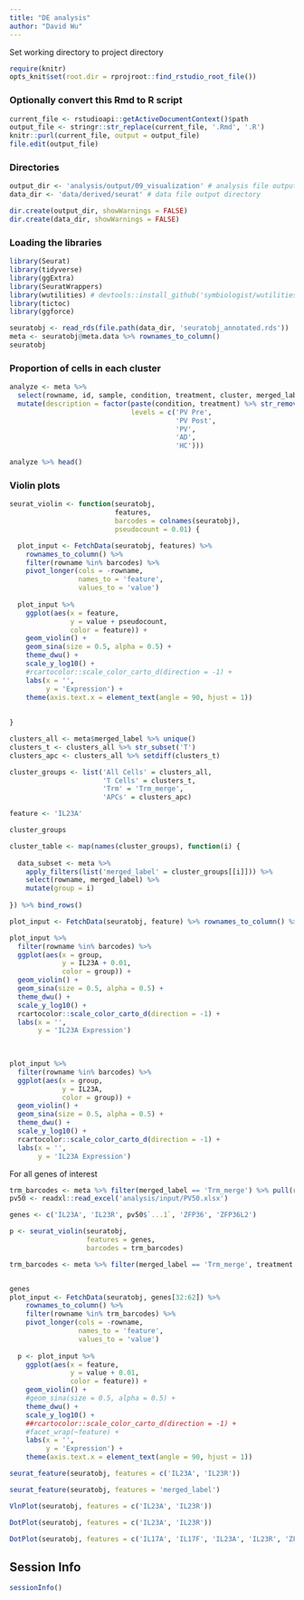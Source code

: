 ```yaml
---
title: "DE analysis"
author: "David Wu"
---
```


Set working directory to project directory
```r
require(knitr)
opts_knit$set(root.dir = rprojroot::find_rstudio_root_file())
```

### Optionally convert this Rmd to R script 
```r
current_file <- rstudioapi::getActiveDocumentContext()$path
output_file <- stringr::str_replace(current_file, '.Rmd', '.R')
knitr::purl(current_file, output = output_file)
file.edit(output_file)
```

### Directories
```r
output_dir <- 'analysis/output/09_visualization' # analysis file output directory
data_dir <- 'data/derived/seurat' # data file output directory

dir.create(output_dir, showWarnings = FALSE)
dir.create(data_dir, showWarnings = FALSE)
```

### Loading the libraries
```r
library(Seurat) 
library(tidyverse)
library(ggExtra)
library(SeuratWrappers)
library(wutilities) # devtools::install_github('symbiologist/wutilities')
library(tictoc)
library(ggforce)
```

```r
seuratobj <- read_rds(file.path(data_dir, 'seuratobj_annotated.rds'))
meta <- seuratobj@meta.data %>% rownames_to_column()
seuratobj
```
### Proportion of cells in each cluster
```r
analyze <- meta %>% 
  select(rowname, id, sample, condition, treatment, cluster, merged_label) %>% 
  mutate(description = factor(paste(condition, treatment) %>% str_remove(' None'),
                              levels = c('PV Pre',
                                         'PV Post',
                                         'PV',
                                         'AD',
                                         'HC')))

analyze %>% head()
```
### Violin plots 
```r
seurat_violin <- function(seuratobj,
                          features,
                          barcodes = colnames(seuratobj),
                          pseudocount = 0.01) {

  plot_input <- FetchData(seuratobj, features) %>% 
    rownames_to_column() %>% 
    filter(rowname %in% barcodes) %>% 
    pivot_longer(cols = -rowname,
                 names_to = 'feature',
                 values_to = 'value')
  
  plot_input %>%
    ggplot(aes(x = feature,
               y = value + pseudocount,
               color = feature)) +
    geom_violin() +
    geom_sina(size = 0.5, alpha = 0.5) +
    theme_dwu() +
    scale_y_log10() +
    #rcartocolor::scale_color_carto_d(direction = -1) +
    labs(x = '',
         y = 'Expression') +
    theme(axis.text.x = element_text(angle = 90, hjust = 1))
  
  
}
```

```r
clusters_all <- meta$merged_label %>% unique()
clusters_t <- clusters_all %>% str_subset('T')
clusters_apc <- clusters_all %>% setdiff(clusters_t)

cluster_groups <- list('All Cells' = clusters_all,
                       'T Cells' = clusters_t,
                       'Trm' = 'Trm_merge',
                       'APCs' = clusters_apc)

```


```r
feature <- 'IL23A'

cluster_groups

cluster_table <- map(names(cluster_groups), function(i) {
  
  data_subset <- meta %>% 
    apply_filters(list('merged_label' = cluster_groups[[i]])) %>% 
    select(rowname, merged_label) %>% 
    mutate(group = i)
  
}) %>% bind_rows()

plot_input <- FetchData(seuratobj, feature) %>% rownames_to_column() %>% inner_join(cluster_table)
```


```r
plot_input %>%
  filter(rowname %in% barcodes) %>% 
  ggplot(aes(x = group,
             y = IL23A + 0.01,
             color = group)) +
  geom_violin() +
  geom_sina(size = 0.5, alpha = 0.5) +
  theme_dwu() +
  scale_y_log10() +
  rcartocolor::scale_color_carto_d(direction = -1) +
  labs(x = '',
       y = 'IL23A Expression')
  
  


```
```r
plot_input %>%
  filter(rowname %in% barcodes) %>% 
  ggplot(aes(x = group,
             y = IL23A,
             color = group)) +
  geom_violin() +
  geom_sina(size = 0.5, alpha = 0.5) +
  theme_dwu() +
  scale_y_log10() +
  rcartocolor::scale_color_carto_d(direction = -1) +
  labs(x = '',
       y = 'IL23A Expression')
```
For all genes of interest
```r
trm_barcodes <- meta %>% filter(merged_label == 'Trm_merge') %>% pull(rowname)
pv50 <- readxl::read_excel('analysis/input/PV50.xlsx')

genes <- c('IL23A', 'IL23R', pv50$`...1`, 'ZFP36', 'ZFP36L2')

p <- seurat_violin(seuratobj,
                   features = genes,
                   barcodes = trm_barcodes)
```


```r
trm_barcodes <- meta %>% filter(merged_label == 'Trm_merge', treatment == 'Pre') %>% pull(rowname)


genes
plot_input <- FetchData(seuratobj, genes[32:62]) %>% 
    rownames_to_column() %>% 
    filter(rowname %in% trm_barcodes) %>% 
    pivot_longer(cols = -rowname,
                 names_to = 'feature',
                 values_to = 'value')
  
  p <- plot_input %>%
    ggplot(aes(x = feature,
               y = value + 0.01,
               color = feature)) +
    geom_violin() +
    #geom_sina(size = 0.5, alpha = 0.5) +
    theme_dwu() +
    scale_y_log10() +
    ##rcartocolor::scale_color_carto_d(direction = -1) +
    #facet_wrap(~feature) +
    labs(x = '',
         y = 'Expression') +
    theme(axis.text.x = element_text(angle = 90, hjust = 1))
```
```r
seurat_feature(seuratobj, features = c('IL23A', 'IL23R'))
```
```r
seurat_feature(seuratobj, features = 'merged_label')
```
```r
VlnPlot(seuratobj, features = c('IL23A', 'IL23R'))
```

```r
DotPlot(seuratobj, features = c('IL23A', 'IL23R'))
```
```r
DotPlot(seuratobj, features = c('IL17A', 'IL17F', 'IL23A', 'IL23R', 'ZFP36L2', 'ZFP36'))
```

## Session Info
```r
sessionInfo()
```



